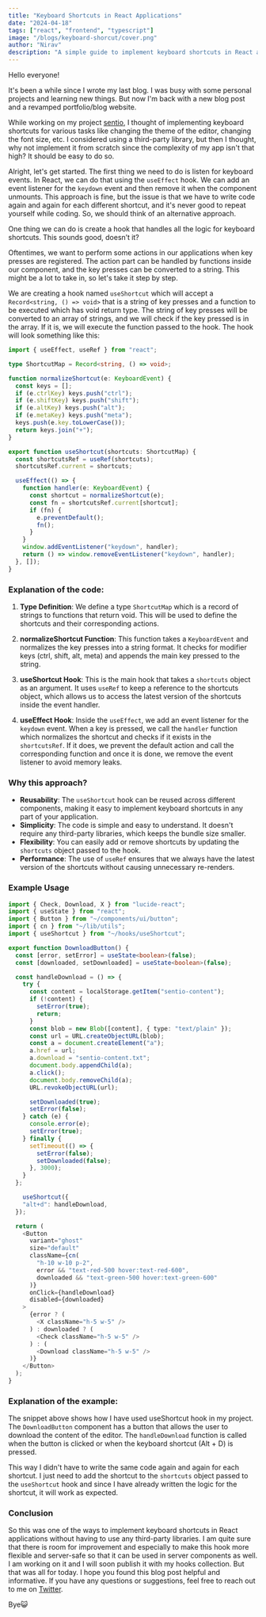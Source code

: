 ```yaml
---
title: "Keyboard Shortcuts in React Applications"
date: "2024-04-18"
tags: ["react", "frontend", "typescript"]
image: "/blogs/keyboard-shorcut/cover.png"
author: "Nirav"
description: "A simple guide to implement keyboard shortcuts in React applications without having to use any third-party libraries."
---
```


Hello everyone!

It's been a while since I wrote my last blog. I was busy with some personal projects and learning new things. But now I'm back with a new blog post and a revamped portfolio/blog website.

While working on my project [sentio](https://sentio.ni3rav.me), I thought of implementing keyboard shortcuts for various tasks like changing the theme of the editor, changing the font size, etc. I considered using a third-party library, but then I thought, why not implement it from scratch since the complexity of my app isn't that high? It should be easy to do so.

Alright, let's get started. The first thing we need to do is listen for keyboard events. In React, we can do that using the `useEffect` hook. We can add an event listener for the `keydown` event and then remove it when the component unmounts. This approach is fine, but the issue is that we have to write code again and again for each different shortcut, and it's never good to repeat yourself while coding. So, we should think of an alternative approach.

One thing we can do is create a hook that handles all the logic for keyboard shortcuts. This sounds good, doesn’t it?

Oftentimes, we want to perform some actions in our applications when key presses are registered. The action part can be handled by functions inside our component, and the key presses can be converted to a string. This might be a lot to take in, so let's take it step by step.

We are creating a hook named `useShortcut` which will accept a `Record<string, () => void>` that is a string of key presses and a function to be executed which has void return type. The string of key presses will be converted to an array of strings, and we will check if the key pressed is in the array. If it is, we will execute the function passed to the hook.
The hook will look something like this:

```typescript
import { useEffect, useRef } from "react";

type ShortcutMap = Record<string, () => void>;

function normalizeShortcut(e: KeyboardEvent) {
  const keys = [];
  if (e.ctrlKey) keys.push("ctrl");
  if (e.shiftKey) keys.push("shift");
  if (e.altKey) keys.push("alt");
  if (e.metaKey) keys.push("meta");
  keys.push(e.key.toLowerCase());
  return keys.join("+");
}

export function useShortcut(shortcuts: ShortcutMap) {
  const shortcutsRef = useRef(shortcuts);
  shortcutsRef.current = shortcuts;

  useEffect(() => {
    function handler(e: KeyboardEvent) {
      const shortcut = normalizeShortcut(e);
      const fn = shortcutsRef.current[shortcut];
      if (fn) {
        e.preventDefault();
        fn();
      }
    }
    window.addEventListener("keydown", handler);
    return () => window.removeEventListener("keydown", handler);
  }, []);
}
```

### Explanation of the code:

1. **Type Definition**: We define a type `ShortcutMap` which is a record of strings to functions that return void. This will be used to define the shortcuts and their corresponding actions.

2. **normalizeShortcut Function**: This function takes a `KeyboardEvent` and normalizes the key presses into a string format. It checks for modifier keys (ctrl, shift, alt, meta) and appends the main key pressed to the string.

3. **useShortcut Hook**: This is the main hook that takes a `shortcuts` object as an argument. It uses `useRef` to keep a reference to the shortcuts object, which allows us to access the latest version of the shortcuts inside the event handler.

4. **useEffect Hook**: Inside the `useEffect`, we add an event listener for the `keydown` event. When a key is pressed, we call the `handler` function which normalizes the shortcut and checks if it exists in the `shortcutsRef`. If it does, we prevent the default action and call the corresponding function and once it is done, we remove the event listener to avoid memory leaks.

### Why this approach?

- **Reusability**: The `useShortcut` hook can be reused across different components, making it easy to implement keyboard shortcuts in any part of your application.
- **Simplicity**: The code is simple and easy to understand. It doesn't require any third-party libraries, which keeps the bundle size smaller.
- **Flexibility**: You can easily add or remove shortcuts by updating the `shortcuts` object passed to the hook.
- **Performance**: The use of `useRef` ensures that we always have the latest version of the shortcuts without causing unnecessary re-renders. 

### Example Usage


````typescript
import { Check, Download, X } from "lucide-react";
import { useState } from "react";
import { Button } from "~/components/ui/button";
import { cn } from "~/lib/utils";
import { useShortcut } from "~/hooks/useShortcut";

export function DownloadButton() {
  const [error, setError] = useState<boolean>(false);
  const [downloaded, setDownloaded] = useState<boolean>(false);

  const handleDownload = () => {
    try {
      const content = localStorage.getItem("sentio-content");
      if (!content) {
        setError(true);
        return;
      }
      const blob = new Blob([content], { type: "text/plain" });
      const url = URL.createObjectURL(blob);
      const a = document.createElement("a");
      a.href = url;
      a.download = "sentio-content.txt";
      document.body.appendChild(a);
      a.click();
      document.body.removeChild(a);
      URL.revokeObjectURL(url);

      setDownloaded(true);
      setError(false);
    } catch (e) {
      console.error(e);
      setError(true);
    } finally {
      setTimeout(() => {
        setError(false);
        setDownloaded(false);
      }, 3000);
    }
  };

    useShortcut({
    "alt+d": handleDownload,
  });

  return (
    <Button
      variant="ghost"
      size="default"
      className={cn(
        "h-10 w-10 p-2",
        error && "text-red-500 hover:text-red-600",
        downloaded && "text-green-500 hover:text-green-600"
      )}
      onClick={handleDownload}
      disabled={downloaded}
    >
      {error ? (
        <X className="h-5 w-5" />
      ) : downloaded ? (
        <Check className="h-5 w-5" />
      ) : (
        <Download className="h-5 w-5" />
      )}
    </Button>
  );
}
````

### Explanation of the example:

The snippet above shows how I have used useShortcut hook in my project. The `DownloadButton` component has a button that allows the user to download the content of the editor. The `handleDownload` function is called when the button is clicked or when the keyboard shortcut (Alt + D) is pressed.

This way I didn't have to write the same code again and again for each shortcut. I just need to add the shortcut to the `shortcuts` object passed to the `useShortcut` hook and since I have already written the logic for the shortcut, it will work as expected.

### Conclusion

So this was one of the ways to implement keyboard shortcuts in React applications without having to use any third-party libraries. I am quite sure that there is room for improvement and especially to make this hook more flexible and server-safe so that it can be used in server components as well. I am working on it and I will soon publish it with my hooks collection. But that was all for today. I hope you found this blog post helpful and informative. If you have any questions or suggestions, feel free to reach out to me on [Twitter](https://twitter.com/ni3rav).

Bye😺